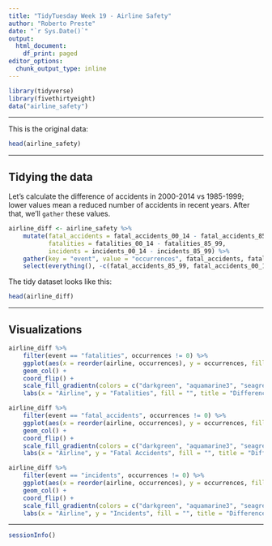 ```yaml
---
title: "TidyTuesday Week 19 - Airline Safety"
author: "Roberto Preste"
date: "`r Sys.Date()`"
output:
  html_document:
    df_print: paged
editor_options:
  chunk_output_type: inline
---
```


```r
library(tidyverse)
library(fivethirtyeight)
data("airline_safety")
```

___

This is the original data:  

```r
head(airline_safety)
```

___

## Tidying the data  

Let's calculate the difference of accidents in 2000-2014 vs 1985-1999; lower values mean a reduced number of accidents in recent years. After that, we'll `gather` these values.  

```r
airline_diff <- airline_safety %>% 
    mutate(fatal_accidents = fatal_accidents_00_14 - fatal_accidents_85_99, 
           fatalities = fatalities_00_14 - fatalities_85_99, 
           incidents = incidents_00_14 - incidents_85_99) %>% 
    gather(key = "event", value = "occurrences", fatal_accidents, fatalities, incidents) %>% 
    select(everything(), -c(fatal_accidents_85_99, fatal_accidents_00_14, fatalities_85_99, fatalities_00_14, incidents_85_99, incidents_00_14))
```

The tidy dataset looks like this:  

```r
head(airline_diff)
```

___

## Visualizations  


```r
airline_diff %>% 
    filter(event == "fatalities", occurrences != 0) %>% 
    ggplot(aes(x = reorder(airline, occurrences), y = occurrences, fill = occurrences)) + 
    geom_col() + 
    coord_flip() + 
    scale_fill_gradientn(colors = c("darkgreen", "aquamarine3", "seagreen3", "yellow", "orange", "darkred")) +
    labs(x = "Airline", y = "Fatalities", fill = "", title = "Difference in number of fatalities", subtitle = "Years 1985-1999 vs 2000-2014")
```

```r
airline_diff %>% 
    filter(event == "fatal_accidents", occurrences != 0) %>% 
    ggplot(aes(x = reorder(airline, occurrences), y = occurrences, fill = occurrences)) + 
    geom_col() + 
    coord_flip() +
    scale_fill_gradientn(colors = c("darkgreen", "aquamarine3", "seagreen3", "orange", "darkred"), values = c(0, 0.6, 0.7, 0.8, 1)) + 
    labs(x = "Airline", y = "Fatal Accidents", fill = "", title = "Difference in number of fatal accidents", subtitle = "Years 1985-1999 vs 2000-2014")
```

```r
airline_diff %>% 
    filter(event == "incidents", occurrences != 0) %>% 
    ggplot(aes(x = reorder(airline, occurrences), y = occurrences, fill = occurrences)) + 
    geom_col() + 
    coord_flip() +
    scale_fill_gradientn(colors = c("darkgreen", "aquamarine3", "seagreen3", "orange", "darkred"), values = c(0, 0.7, 0.8, 0.9, 1)) + 
    labs(x = "Airline", y = "Incidents", fill = "", title = "Difference in number of incidents", subtitle = "Years 1985-1999 vs 2000-2014")
```

___  

```r
sessionInfo()
```

